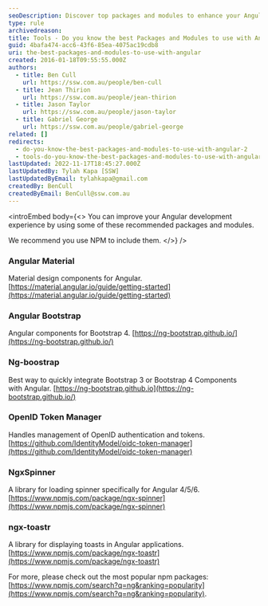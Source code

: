 ```yaml
---
seoDescription: Discover top packages and modules to enhance your Angular development experience, including Material, Bootstrap, OpenID Token Manager, NgxSpinner, and more.
type: rule
archivedreason:
title: Tools - Do you know the best Packages and Modules to use with Angular?
guid: 4bafa474-acc6-43f6-85ea-4075ac19cdb8
uri: the-best-packages-and-modules-to-use-with-angular
created: 2016-01-18T09:55:55.000Z
authors:
  - title: Ben Cull
    url: https://ssw.com.au/people/ben-cull
  - title: Jean Thirion
    url: https://ssw.com.au/people/jean-thirion
  - title: Jason Taylor
    url: https://ssw.com.au/people/jason-taylor
  - title: Gabriel George
    url: https://ssw.com.au/people/gabriel-george
related: []
redirects:
  - do-you-know-the-best-packages-and-modules-to-use-with-angular-2
  - tools-do-you-know-the-best-packages-and-modules-to-use-with-angular
lastUpdated: 2022-11-17T18:45:27.000Z
lastUpdatedBy: Tylah Kapa [SSW]
lastUpdatedByEmail: tylahkapa@gmail.com
createdBy: BenCull
createdByEmail: BenCull@ssw.com.au
---
```


<introEmbed
  body={<>
You can improve your Angular development experience by using some of these recommended packages and modules.

We recommend you use NPM to include them.
  </>}
/>
### Angular Material

Material design components for Angular. [https://material.angular.io/guide/getting-started](https://material.angular.io/guide/getting-started)

### Angular Bootstrap

Angular components for Bootstrap 4.
[https://ng-bootstrap.github.io/](https://ng-bootstrap.github.io/)

### Ng-boostrap

Best way to quickly integrate Bootstrap 3 or Bootstrap 4 Components with Angular.
[https://ng-bootstrap.github.io](https://ng-bootstrap.github.io/)

### OpenID Token Manager

Handles management of OpenID authentication and tokens.
[https://github.com/IdentityModel/oidc-token-manager](https://github.com/IdentityModel/oidc-token-manager)

### NgxSpinner

A library for loading spinner specifically for Angular 4/5/6.
[https://www.npmjs.com/package/ngx-spinner](https://www.npmjs.com/package/ngx-spinner)

### ngx-toastr

A library for displaying toasts in Angular applications.
[https://www.npmjs.com/package/ngx-toastr](https://www.npmjs.com/package/ngx-toastr)

For more, please check out the most popular npm packages: [https://www.npmjs.com/search?q=ng&ranking=popularity](https://www.npmjs.com/search?q=ng&ranking=popularity).
